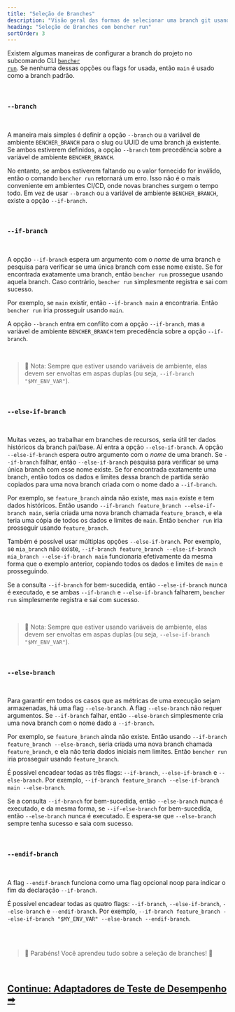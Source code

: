 ```yaml
---
title: "Seleção de Branches"
description: "Visão geral das formas de selecionar uma branch git usando o subcomando CLI bencher run"
heading: "Seleção de Branches com bencher run"
sortOrder: 3
---
```


Existem algumas maneiras de configurar a branch do projeto no subcomando CLI <code><a href="/docs/pt/explanation/bencher-run/">bencher run</a></code>.
Se nenhuma dessas opções ou flags for usada, então `main` é usado como a branch padrão.

<br />

### `--branch`

<br />

A maneira mais simples é definir a opção `--branch` ou a variável de ambiente `BENCHER_BRANCH` para o slug ou UUID de uma branch já existente.
Se ambos estiverem definidos, a opção `--branch` tem precedência sobre a variável de ambiente `BENCHER_BRANCH`.

No entanto, se ambos estiverem faltando ou o valor fornecido for inválido, então o comando `bencher run` retornará um erro.
Isso não é o mais conveniente em ambientes CI/CD, onde novas branches surgem o tempo todo.
Em vez de usar `--branch` ou a variável de ambiente `BENCHER_BRANCH`, existe a opção `--if-branch`.

<br />

### `--if-branch`

<br />

A opção `--if-branch` espera um argumento com o _nome_ de uma branch e pesquisa para verificar se uma única branch com esse nome existe.
Se for encontrada exatamente uma branch, então `bencher run` prossegue usando aquela branch.
Caso contrário, `bencher run` simplesmente registra e sai com sucesso.

Por exemplo, se `main` existir, então `--if-branch main` a encontraria. Então `bencher run` iria prosseguir usando `main`.

A opção `--branch` entra em conflito com a opção `--if-branch`, mas a variável de ambiente `BENCHER_BRANCH` tem precedência sobre a opção `--if-branch`.

<br />

> 🐰 Nota: Sempre que estiver usando variáveis de ambiente, elas devem ser envoltas em aspas duplas (ou seja, `--if-branch "$MY_ENV_VAR"`).

<br />

### `--else-if-branch`

<br />

Muitas vezes, ao trabalhar em branches de recursos, seria útil ter dados históricos da branch pai/base.
Aí entra a opção `--else-if-branch`.
A opção `--else-if-branch` espera outro argumento com o _nome_ de uma branch.
Se `--if-branch` falhar, então `--else-if-branch` pesquisa para verificar se uma única branch com esse nome existe.
Se for encontrada exatamente uma branch, então todos os dados e limites dessa branch de partida serão copiados para uma nova branch criada com o nome dado a `--if-branch`.

Por exemplo, se `feature_branch` ainda não existe, mas `main` existe e tem dados históricos.
Então usando `--if-branch feature_branch --else-if-branch main`, seria criada uma nova branch chamada `feature_branch`,
e ela teria uma cópia de todos os dados e limites de `main`.
Então `bencher run` iria prosseguir usando `feature_branch`.

Também é possível usar múltiplas opções `--else-if-branch`.
Por exemplo, se `mia_branch` não existe, `--if-branch feature_branch --else-if-branch mia_branch --else-if-branch main`
funcionaria efetivamente da mesma forma que o exemplo anterior, copiando todos os dados e limites de `main` e prosseguindo.

Se a consulta `--if-branch` for bem-sucedida, então `--else-if-branch` nunca é executado, e se ambas `--if-branch` e `--else-if-branch` falharem, `bencher run` simplesmente registra e sai com sucesso.

<br />

> 🐰 Nota: Sempre que estiver usando variáveis de ambiente, elas devem ser envoltas em aspas duplas (ou seja, `--else-if-branch "$MY_ENV_VAR"`).

<br />

### `--else-branch`

<br />

Para garantir em todos os casos que as métricas de uma execução sejam armazenadas, há uma flag `--else-branch`.
A flag `--else-branch` não requer argumentos.
Se `--if-branch` falhar, então `--else-branch` simplesmente cria uma nova branch com o nome dado a `--if-branch`.

Por exemplo, se `feature_branch` ainda não existe.
Então usando `--if-branch feature_branch --else-branch`, seria criada uma nova branch chamada `feature_branch`,
e ela não teria dados iniciais nem limites.
Então `bencher run` iria prosseguir usando `feature_branch`.

É possível encadear todas as três flags: `--if-branch`, `--else-if-branch` e `--else-branch`.
Por exemplo, `--if-branch feature_branch --else-if-branch main --else-branch`.

Se a consulta `--if-branch` for bem-sucedida, então `--else-branch` nunca é executado, e da mesma forma, se `--if-else-branch` for bem-sucedida, então `--else-branch` nunca é executado.
E espera-se que `--else-branch` sempre tenha sucesso e saia com sucesso.

<br />

### `--endif-branch`

<br />

A flag `--endif-branch` funciona como uma flag opcional noop para indicar o fim da declaração `--if-branch`.

É possível encadear todas as quatro flags: `--if-branch`, `--else-if-branch`, `--else-branch` e `--endif-branch`.
Por exemplo, `--if-branch feature_branch --else-if-branch "$MY_ENV_VAR" --else-branch --endif-branch`.

<br />
<br />

> 🐰 Parabéns! Você aprendeu tudo sobre a seleção de branches! 🎉

<br/>

<h2><a href="/docs/pt/explanation/adapters/">Continue: Adaptadores de Teste de Desempenho ➡</a></h2>
